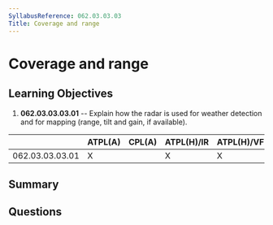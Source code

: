 ```yaml
---
SyllabusReference: 062.03.03.03
Title: Coverage and range
---
```


# Coverage and range

## Learning Objectives

1. **062.03.03.03.01** -- Explain how the radar is used for weather detection
   and for mapping (range, tilt and gain, if available).

|                 | ATPL(A) | CPL(A) | ATPL(H)/IR | ATPL(H)/VFR | CPL(H) | IR  | CBIR(A) |
| --------------- | ------- | ------ | ---------- | ----------- | ------ | --- | ------- |
| 062.03.03.03.01 | X       |        | X          | X           |        | X   | X       |

## Summary

## Questions
